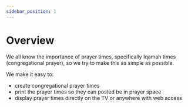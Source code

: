 ```yaml
---
sidebar_position: 1
---
```


# Overview
We all know the importance of prayer times, specifically Iqamah times (congregational prayer), so we try to make this as simple as possible.


We make it easy to:

- create congregational prayer times
- print the prayer times so they can posted be in prayer space
- display prayer times directly on the TV or anywhere with web access
